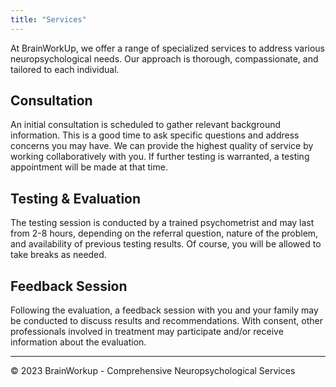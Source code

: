 ```yaml
---
title: "Services"
---
```


At BrainWorkUp, we offer a range of specialized services to address various neuropsychological needs. Our approach is thorough, compassionate, and tailored to each individual.

## Consultation

An initial consultation is scheduled to gather relevant background information. This is a good time to ask specific questions and address concerns you may have. We can provide the highest quality of service by working collaboratively with you. If further testing is warranted, a testing appointment will be made at that time.

## Testing & Evaluation

The testing session is conducted by a trained psychometrist and may last from 2-8 hours, depending on the referral question, nature of the problem, and availability of previous testing results. Of course, you will be allowed to take breaks as needed.

## Feedback Session

Following the evaluation, a feedback session with you and your family may be conducted to discuss results and recommendations. With consent, other professionals involved in treatment may participate and/or receive information about the evaluation.

---

© 2023 BrainWorkup - Comprehensive Neuropsychological Services
